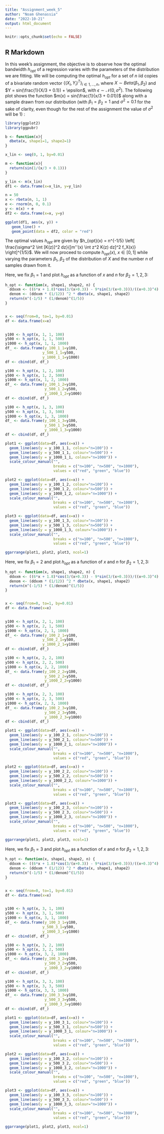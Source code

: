```yaml
---
title: "Assignment_week_5"
author: "Noam Ghenassia"
date: "2022-10-21"
output: html_document
---
```


```r
knitr::opts_chunk$set(echo = FALSE)
```

## R Markdown

In this week's assignment, the objective is to observe how the optimal bandwidth $h_{opt}$ of a regression varies with the parameters of the distribution we are fitting. We will be computing the optimal $h_{opt}$ for a set of $n$ iid copies of a bivariate random vector $\{(X_i, Y_i)^T\}_{i \in 1,...,n}$, where $X \sim Beta(\beta_1, \beta_2)$ and $Y = sin(\frac{1}{X/3 + 0.1}) + \epsilon$, with $\epsilon \sim \mathcal{N}(0, \sigma^2)$. The following plot shows the function $m(x) = sin(\frac{1}{x/3 + 0.01})$ along with a sample drawn from our distribution (with $\beta_1 = \beta_2 = 1$ and $\sigma^2=0.1$ for the sake of clarity, even though for the rest of the assignment the value of $\sigma^2$ will be $1$) :

```r
library(ggplot2)
library(ggpubr)

b <- function(x){
  dbeta(x, shape1=1, shape2=1)
}

x_lin <- seq(0, 1, by=0.01)

m <- function(x){
  return(sin(1/(x/3 + 0.1)))
}

y_lin <- m(x_lin)
df1 <- data.frame(x=x_lin, y=y_lin)

n = 50
x <- rbeta(n, 1, 1)
e <- rnorm(n, 0, 0.1)
y <- m(x) + e
df2 <- data.frame(x=x, y=y)

ggplot(df1, aes(x, y)) + 
   geom_line() +
   geom_point(data = df2, color = "red")
```

The optimal values $h_{opt}$ are given by $h_{opt}(x) = n^{-1/5} \left[ \frac{\sigma^2 \int [K(z)]^2 dz}{[m''(x) \int z^2 K(z) dz]^2 f_X(x)} \right]^{1/5}$. We will now proceed to compute $h_{opt}(x)$, $x \in [0, 1]$ while varying the parameters $\beta_1$, $\beta_2$ of the distribution of $X$ and the number $n$ of samples drawn from it.

Here, we fix $\beta_1 = 1$ and plot $h_{opt}$ as a function of $x$ and $n$ for $\beta_2 = 1, 2, 3$:

```r

h_opt <- function(x, shape1, shape2, n) {
  ddxxm <- ((6*x + 1.8)*cos(3/(x+0.3)) - 9*sin(3/(x+0.3)))/((x+0.3)^4)
  denom <- (ddxxm * (1/12)) ^2 * dbeta(x, shape1, shape2)
  return(n^(-1/5) * (1/denom)^(1/5))
}


x <- seq(from=0, to=1, by=0.01)
df <- data.frame(x=x)

  
y100 <- h_opt(x, 1, 1, 100)
y500 <- h_opt(x, 1, 1, 500)
y1000 <- h_opt(x, 1, 1, 1000)
df_ <- data.frame(y_100_1_1=y100,
                 y_500_1_1=y500,
                 y_1000_1_1=y1000)
df <- cbind(df, df_)

y100 <- h_opt(x, 1, 2, 100)
y500 <- h_opt(x, 1, 2, 500)
y1000 <- h_opt(x, 1, 2, 1000)
df_ <- data.frame(y_100_1_2=y100,
                  y_500_1_2=y500,
                  y_1000_1_2=y1000)
df <- cbind(df, df_)

y100 <- h_opt(x, 1, 3, 100)
y500 <- h_opt(x, 1, 3, 500)
y1000 <- h_opt(x, 1, 3, 1000)
df_ <- data.frame(y_100_1_3=y100,
                  y_500_1_3=y500,
                  y_1000_1_3=y1000)
df <- cbind(df, df_)

plot1 <- ggplot(data=df, aes(x=x)) + 
  geom_line(aes(y = y_100_1_1, colour="n=100")) + 
  geom_line(aes(y = y_500_1_1, colour="n=500")) +
  geom_line(aes(y = y_1000_1_1, colour="n=1000")) +
  scale_colour_manual("", 
                      breaks = c("n=100", "n=500", "n=1000"),
                      values = c("red", "green", "blue"))

plot2 <- ggplot(data=df, aes(x=x)) + 
  geom_line(aes(y = y_100_1_2, colour="n=100")) + 
  geom_line(aes(y = y_500_1_2, colour="n=500")) +
  geom_line(aes(y = y_1000_1_2, colour="n=1000")) +
  scale_colour_manual("", 
                      breaks = c("n=100", "n=500", "n=1000"),
                      values = c("red", "green", "blue"))

plot3 <- ggplot(data=df, aes(x=x)) + 
  geom_line(aes(y = y_100_1_3, colour="n=100")) + 
  geom_line(aes(y = y_500_1_3, colour="n=500")) +
  geom_line(aes(y = y_1000_1_3, colour="n=1000")) +
  scale_colour_manual("", 
                      breaks = c("n=100", "n=500", "n=1000"),
                      values = c("red", "green", "blue"))

ggarrange(plot1, plot2, plot3, ncol=1)
```

Here, we fix $\beta_1 = 2$ and plot $h_{opt}$ as a function of $x$ and $n$ for $\beta_2 = 1, 2, 3$:

```r
h_opt <- function(x, shape1, shape2, n) {
  ddxxm <- ((6*x + 1.8)*cos(3/(x+0.3)) - 9*sin(3/(x+0.3)))/((x+0.3)^4)
  denom <- (ddxxm * (1/12)) ^2 * dbeta(x, shape1, shape2)
  return(n^(-1/5) * (1/denom)^(1/5))
}


x <- seq(from=0, to=1, by=0.01)
df <- data.frame(x=x)

  
y100 <- h_opt(x, 2, 1, 100)
y500 <- h_opt(x, 2, 1, 500)
y1000 <- h_opt(x, 2, 1, 1000)
df_ <- data.frame(y_100_2_1=y100,
                 y_500_2_1=y500,
                 y_1000_2_1=y1000)
df <- cbind(df, df_)

y100 <- h_opt(x, 2, 2, 100)
y500 <- h_opt(x, 2, 2, 500)
y1000 <- h_opt(x, 2, 2, 1000)
df_ <- data.frame(y_100_2_2=y100,
                  y_500_2_2=y500,
                  y_1000_2_2=y1000)
df <- cbind(df, df_)

y100 <- h_opt(x, 2, 3, 100)
y500 <- h_opt(x, 2, 3, 500)
y1000 <- h_opt(x, 2, 3, 1000)
df_ <- data.frame(y_100_2_3=y100,
                  y_500_2_3=y500,
                  y_1000_2_3=y1000)
df <- cbind(df, df_)

plot1 <- ggplot(data=df, aes(x=x)) + 
  geom_line(aes(y = y_100_2_1, colour="n=100")) + 
  geom_line(aes(y = y_500_2_1, colour="n=500")) +
  geom_line(aes(y = y_1000_2_1, colour="n=1000")) +
  scale_colour_manual("", 
                      breaks = c("n=100", "n=500", "n=1000"),
                      values = c("red", "green", "blue"))

plot2 <- ggplot(data=df, aes(x=x)) + 
  geom_line(aes(y = y_100_2_2, colour="n=100")) + 
  geom_line(aes(y = y_500_2_2, colour="n=500")) +
  geom_line(aes(y = y_1000_2_2, colour="n=1000")) +
  scale_colour_manual("", 
                      breaks = c("n=100", "n=500", "n=1000"),
                      values = c("red", "green", "blue"))

plot3 <- ggplot(data=df, aes(x=x)) + 
  geom_line(aes(y = y_100_2_3, colour="n=100")) + 
  geom_line(aes(y = y_500_2_3, colour="n=500")) +
  geom_line(aes(y = y_1000_2_3, colour="n=1000")) +
  scale_colour_manual("", 
                      breaks = c("n=100", "n=500", "n=1000"),
                      values = c("red", "green", "blue"))

ggarrange(plot1, plot2, plot3, ncol=1)
```

Here, we fix $\beta_1 = 3$ and plot $h_{opt}$ as a function of $x$ and $n$ for $\beta_2 = 1, 2, 3$:

```r
h_opt <- function(x, shape1, shape2, n) {
  ddxxm <- ((6*x + 1.8)*cos(3/(x+0.3)) - 9*sin(3/(x+0.3)))/((x+0.3)^4)
  denom <- (ddxxm * (1/12)) ^2 * dbeta(x, shape1, shape2)
  return(n^(-1/5) * (1/denom)^(1/5))
}


x <- seq(from=0, to=1, by=0.01)
df <- data.frame(x=x)

  
y100 <- h_opt(x, 3, 1, 100)
y500 <- h_opt(x, 3, 1, 500)
y1000 <- h_opt(x, 3, 1, 1000)
df_ <- data.frame(y_100_3_1=y100,
                 y_500_3_1=y500,
                 y_1000_3_1=y1000)
df <- cbind(df, df_)

y100 <- h_opt(x, 3, 2, 100)
y500 <- h_opt(x, 3, 2, 500)
y1000 <- h_opt(x, 3, 2, 1000)
df_ <- data.frame(y_100_3_2=y100,
                  y_500_3_2=y500,
                  y_1000_3_2=y1000)
df <- cbind(df, df_)

y100 <- h_opt(x, 3, 3, 100)
y500 <- h_opt(x, 3, 3, 500)
y1000 <- h_opt(x, 3, 3, 1000)
df_ <- data.frame(y_100_3_3=y100,
                  y_500_3_3=y500,
                  y_1000_3_3=y1000)
df <- cbind(df, df_)

plot1 <- ggplot(data=df, aes(x=x)) + 
  geom_line(aes(y = y_100_3_1, colour="n=100")) + 
  geom_line(aes(y = y_500_3_1, colour="n=500")) +
  geom_line(aes(y = y_1000_3_1, colour="n=1000")) +
  scale_colour_manual("", 
                      breaks = c("n=100", "n=500", "n=1000"),
                      values = c("red", "green", "blue"))

plot2 <- ggplot(data=df, aes(x=x)) + 
  geom_line(aes(y = y_100_3_2, colour="n=100")) + 
  geom_line(aes(y = y_500_3_2, colour="n=500")) +
  geom_line(aes(y = y_1000_3_2, colour="n=1000")) +
  scale_colour_manual("", 
                      breaks = c("n=100", "n=500", "n=1000"),
                      values = c("red", "green", "blue"))

plot3 <- ggplot(data=df, aes(x=x)) + 
  geom_line(aes(y = y_100_3_3, colour="n=100")) + 
  geom_line(aes(y = y_500_3_3, colour="n=500")) +
  geom_line(aes(y = y_1000_3_3, colour="n=1000")) +
  scale_colour_manual("", 
                      breaks = c("n=100", "n=500", "n=1000"),
                      values = c("red", "green", "blue"))

ggarrange(plot1, plot2, plot3, ncol=1)
```
